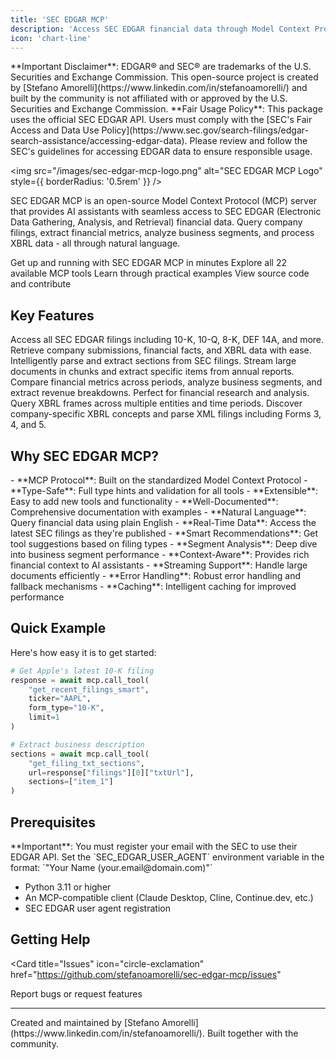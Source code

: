 ```yaml
---
title: 'SEC EDGAR MCP'
description: 'Access SEC EDGAR financial data through Model Context Protocol'
icon: 'chart-line'
---
```


<Warning>
**Important Disclaimer**: EDGAR® and SEC® are trademarks of the U.S. Securities and Exchange Commission. This open-source project is created by [Stefano Amorelli](https://www.linkedin.com/in/stefanoamorelli/) and built by the community is not affiliated with or approved by the U.S. Securities and Exchange Commission.
</Warning>

<Info>
**Fair Usage Policy**: This package uses the official SEC EDGAR API. Users must comply with the [SEC's Fair Access and Data Use Policy](https://www.sec.gov/search-filings/edgar-search-assistance/accessing-edgar-data). Please review and follow the SEC's guidelines for accessing EDGAR data to ensure responsible usage.
</Info>

<img
  src="/images/sec-edgar-mcp-logo.png"
  alt="SEC EDGAR MCP Logo"
  style={{ borderRadius: '0.5rem' }}
/>

SEC EDGAR MCP is an open-source Model Context Protocol (MCP) server that provides AI assistants with seamless access to SEC EDGAR (Electronic Data Gathering, Analysis, and Retrieval) financial data. Query company filings, extract financial metrics, analyze business segments, and process XBRL data - all through natural language.

<CardGroup cols={2}>
  <Card
    title="Quick Start"
    icon="rocket"
    href="/setup/quickstart"
  >
    Get up and running with SEC EDGAR MCP in minutes
  </Card>
  <Card
    title="MCP Tools Reference"
    icon="wrench"
    href="/tools/overview"
  >
    Explore all 22 available MCP tools
  </Card>
  <Card
    title="Usage Examples"
    icon="code"
    href="/usage/examples"
  >
    Learn through practical examples
  </Card>
  <Card
    title="GitHub Repository"
    icon="github"
    href="https://github.com/stefanoamorelli/sec-edgar-mcp"
  >
    View source code and contribute
  </Card>
</CardGroup>

## Key Features

<AccordionGroup>
  <Accordion title="Comprehensive SEC Data Access" icon="database">
    Access all SEC EDGAR filings including 10-K, 10-Q, 8-K, DEF 14A, and more. Retrieve company submissions, financial facts, and XBRL data with ease.
  </Accordion>
  
  <Accordion title="Smart Document Processing" icon="file-lines">
    Intelligently parse and extract sections from SEC filings. Stream large documents in chunks and extract specific items from annual reports.
  </Accordion>
  
  <Accordion title="Financial Analysis Tools" icon="chart-mixed">
    Compare financial metrics across periods, analyze business segments, and extract revenue breakdowns. Perfect for financial research and analysis.
  </Accordion>
  
  <Accordion title="XBRL Data Support" icon="code">
    Query XBRL frames across multiple entities and time periods. Discover company-specific XBRL concepts and parse XML filings including Forms 3, 4, and 5.
  </Accordion>
</AccordionGroup>

## Why SEC EDGAR MCP?

<Tabs>
  <Tab title="For Developers">
    - **MCP Protocol**: Built on the standardized Model Context Protocol
    - **Type-Safe**: Full type hints and validation for all tools
    - **Extensible**: Easy to add new tools and functionality
    - **Well-Documented**: Comprehensive documentation with examples
  </Tab>
  
  <Tab title="For Financial Analysts">
    - **Natural Language**: Query financial data using plain English
    - **Real-Time Data**: Access the latest SEC filings as they're published
    - **Smart Recommendations**: Get tool suggestions based on filing types
    - **Segment Analysis**: Deep dive into business segment performance
  </Tab>
  
  <Tab title="For AI Applications">
    - **Context-Aware**: Provides rich financial context to AI assistants
    - **Streaming Support**: Handle large documents efficiently
    - **Error Handling**: Robust error handling and fallback mechanisms
    - **Caching**: Intelligent caching for improved performance
  </Tab>
</Tabs>

## Quick Example

Here's how easy it is to get started:

```python
# Get Apple's latest 10-K filing
response = await mcp.call_tool(
    "get_recent_filings_smart",
    ticker="AAPL",
    form_type="10-K",
    limit=1
)

# Extract business description
sections = await mcp.call_tool(
    "get_filing_txt_sections",
    url=response["filings"][0]["txtUrl"],
    sections=["item_1"]
)
```

## Prerequisites

<Warning>
  **Important**: You must register your email with the SEC to use their EDGAR API. Set the `SEC_EDGAR_USER_AGENT` environment variable in the format: `"Your Name (your.email@domain.com)"`
</Warning>

- Python 3.11 or higher
- An MCP-compatible client (Claude Desktop, Cline, Continue.dev, etc.)
- SEC EDGAR user agent registration

## Getting Help

<Card
  title="Issues"
  icon="circle-exclamation"
  href="https://github.com/stefanoamorelli/sec-edgar-mcp/issues"
>
  Report bugs or request features
</Card>

---

<Note>
Created and maintained by [Stefano Amorelli](https://www.linkedin.com/in/stefanoamorelli/). Built together with the community.
</Note>